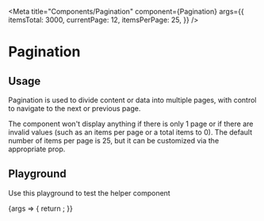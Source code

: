 
<Meta
    title="Components/Pagination"
    component={Pagination}
    args={{
        itemsTotal: 3000,
        currentPage: 12,
        itemsPerPage: 25,
    }}
/>

# Pagination

## Usage

Pagination is used to divide content or data into multiple pages, with control to navigate to the next or previous page.

The component won't display anything if there is only 1 page or if there are invalid values (such as an items per page or a total items to 0).
The default number of items per page is 25, but it can be customized via the appropriate prop.

## Playground

Use this playground to test the helper component

<Canvas>
    <Story name="Standard">
        {args => {
            return <Pagination {...args}/>;
        }}
    </Story>
</Canvas>

<ArgsTable story="Standard" />

